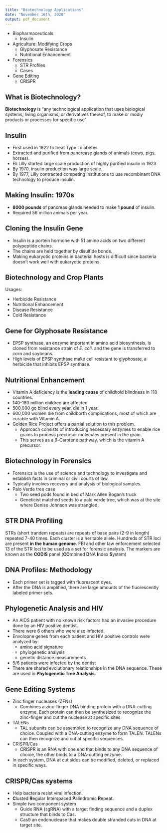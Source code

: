 ```yaml
---
title: "Biotechnology Applications"
date: "November 16th, 2020"
output: pdf_document
---
```


* Biopharmaceuticals
  * Insulin
* Agriculture: Modifying Crops
  * Glyphosate Resistance
  * Nutritional Enhancement
* Forensics
  * STR Profiles
  * Cases
* Gene Editing
  * CRISPR

## What is Biotechnology?

**Biotechnology** is "any technological application that uses biological systems, living organisms, or derivatives thereof, to make or modiy products or processes for specific use".

## Insulin

* First used in 1922 to treat Type I diabetes.
* Extracted and purified from pancrease glands of animals (cows, pigs, horses).
* Eli Lilly started large scale production of highly purified insulin in 1923
* By 1970, insulin production was large scale.
* By 1977, Lilly contracted competing institutions to use recombinant DNA technology to produce insulin.

## Making Insulin: 1970s

* **8000 pounds** of pancreas glands needed to make **1 pound** of insulin.
* Required 56 million animals per year.

## Cloning the Insulin Gene

* Insulin is a portein hormone with 51 amino acids on two different polypeptide chains.
* The chains are held together by disulfide bonds.
* Making eukaryotic proteins in bacterial hosts is difficult since bacteria doesn't work well with eukaryotic proteins.

## Biotechnology and Crop Plants

Usages:

* Herbicide Resistance
* Nutritional Enhancement
* Disease Resistance
* Cold Resistance

## Gene for Glyphosate Resistance

* EPSP synthase, an enzyme important in amino acid biosynthesis, is cloned from resistance strain of _E. coli._ and the gene is transferred to corn and soybeans.
* High levels of EPSP synthase make cell resistant to glyphosate, a herbicide that inhibits EPSP synthase.

## Nutritional Enhancement

* Vitamin A deficiency is the **leading cause** of childhold blindness in 118 countries.
* 140-180 million children are affected
* 500,000 go blind every year, die in 1 year.
* 600,000 women die from childborth complications, most of which are curable with Vitamin A.
* Golden Rice Project offers a partial solution to this problem.
  * Approach consists of introducing necessary enzymes to enable rice grains to process precursor molecules present in the grain.
  * This serves as a $\beta$-Carotene pathway, which is the vitamin A precursor.

## Biotechnology in Forensics

* Forensics is the use of science and technology to investigate and establish facts in criminal or civil courts of law.
* Typically involves recovery and analysis of biological samples.
* Palo Verde tree case
  * Two seed pods found in bed of Mark Allen Bogan's truck
  * Geneticist matched seeds to a palo verde tree, which was at the site where Denise Johnson was strangled. 

## STR DNA Profiling

STRs (short trandem repeats) are repeats of base pairs (2-9 in length) repeated 7-40 times. Each cluster is a heritable allele.
Hundreds of STR loci are present **in the human genome**.
FBI and other law enforcement selected 13 of the STR loci to be used as a set for forensic analysis. The markers are known as the **CODIS** panel (**CO**mbined **D**NA **I**ndex **S**ystem)

## DNA Profiles: Methodology

* Each primer set is tagged with fluorescent dyes.
* After the DNA is amplified, there are large amounts of the fluorescently labeled primer sets.

## Phylogenetic Analysis and HIV

* An AIDS patient with no known risk factors had an invasive procedure done by an HIV positive dentist.
* There were 6 others who were also infected.
* Envolopne genes from each patient and HIV positive controls were analyzed by:
  * amino acid signature
  * phylogenetic analysis
  * genetic distance measurements
* 5/6 patients were infected by the dentist
* There are shared evolutionary relationships in the DNA sequence. These are used in **Phylogenetic Tree Analysis**.

## Gene Editing Systems

* Zinc finger nucleases (ZFNs)
  * Combines a zinc-finger DNA binding protein with a DNA-cutting enzyme. Each protein can then be synthesized to recognize the zinc-finger and cut the nuclease at specific sites
* TALENs
  * TAL subunits can be assembled to recognize any DNA sequence of choice. Coupled with a DNA-cutting enzyme to form TALEN. TALENs can then recognize and cut at specific sequences.
* CRISPR/Cas
  * CRISPR is an RNA with one end that binds to any DNA sequence of choice, the other binds to a DNA-cutting enzyme.
* In each system, DNA at cut sides can be modified, deleted, or replaced in specific ways.

## CRISPR/Cas systems

* Help bacteria resist viral infection.
* **C**lusted **R**egular **I**nterspaced **P**alindromic **R**epeat.
* Simple two component system
  * Guide RNA (sgRNA) with a target finding sequence and a duplex structure that binds to Cas.
  * Cas9 an endonuclease that makes double stranded cuts in DNA at target site.


